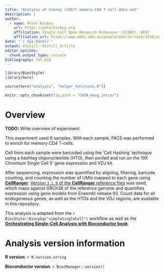 ```yaml
---
title: "Analysis of Cooney (C057) memory CD4 T-cell data set"
description: |
author:
  - name: Peter Hickey 
    url: https://peterhickey.org
    affiliation: Single Cell Open Research Endeavour (SCORE), WEHI
    affiliation_url: https://www.wehi.edu.au/people/shalin-naik/3310/score
date: "`r Sys.Date()`"
output: distill::distill_article
editor_options: 
  chunk_output_type: console
bibliography: ref.bib
---
```


```r
library(BiocStyle)
library(here)

source(here("analysis", "helper_functions.R"))

knitr::opts_chunk$set(fig.path = "C078_Wang_intro/")
```

# Overview

**TODO:** Write overview of experiment

This experiment used 6 samples.
With each sample, FACS was performed to enrich for memory CD4 T-cells.

Cell from each sample were barcoded using the 'Cell Hashing' technique using a hashtag oligonucleotide (HTO), then pooled and run on the 10X Chromium Single Cell 5' gene expression and VDJ kit.

After sequencing, expression was quantified by aligning, filtering, barcode counting, and counting the number of UMIs mapped to each gene using [**CellRanger**](https://support.10xgenomics.com/single-cell-gene-expression/software/pipelines/latest/what-is-cell-ranger).
[Version `3.1.0` of the **CellRanger** reference files](https://support.10xgenomics.com/single-cell-gene-expression/software/release-notes/build#GRCh38mm10_3.1.0) was used, which maps against GRCh38 of the reference genome and quantifies expression using gene models from Ensembl release 93.
Count data for all endogeneous genes, as well as the HTOs and the VDJ regions, are available in this repository.

This analysis is adapted from the `r BiocStyle::Biocpkg("simpleSingleCell")` workflow as well as the [**Orchestrating Single-Cell Analysis with Bioconductor book**](https://osca.bioconductor.org).

# Analysis version information  {.appendix}

**R version**: `r R.version.string`

**Bioconductor version**: `r BiocManager::version()`
